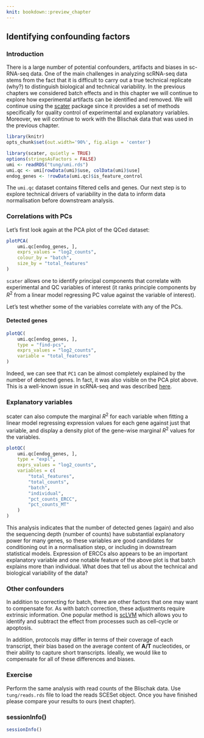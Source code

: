 ```yaml
---
knit: bookdown::preview_chapter
---
```


## Identifying confounding factors

### Introduction

There is a large number of potential confounders, artifacts and biases in sc-RNA-seq data. One of the main challenges in analyzing scRNA-seq data stems from the fact that it is difficult to carry out a true technical replicate (why?) to distinguish biological and technical variability. In the previous chapters we considered batch effects and in this chapter we will continue to explore how experimental artifacts can be identified and removed. We will continue using the [scater](https://github.com/davismcc/scater) package since it provides a set of methods specifically for quality control of experimental and explanatory variables. Moreover, we will continue to work with the Blischak data that was used in the previous chapter.

```r
library(knitr)
opts_chunk$set(out.width='90%', fig.align = 'center')
```

```r
library(scater, quietly = TRUE)
options(stringsAsFactors = FALSE)
umi <- readRDS("tung/umi.rds")
umi.qc <- umi[rowData(umi)$use, colData(umi)$use]
endog_genes <- !rowData(umi.qc)$is_feature_control
```

The `umi.qc` dataset contains filtered cells and genes. Our next step is to explore technical drivers of variability in the data to inform data normalisation before downstream analysis.

### Correlations with PCs

Let's first look again at the PCA plot of the QCed dataset:
```r
plotPCA(
    umi.qc[endog_genes, ],
    exprs_values = "log2_counts",
    colour_by = "batch",
    size_by = "total_features"
)
```

`scater` allows one to identify principal components that correlate with experimental and QC variables of interest (it ranks principle components by $R^2$ from a linear model regressing PC value against the variable of interest).

Let's test whether some of the variables correlate with any of the PCs.

#### Detected genes

```r
plotQC(
    umi.qc[endog_genes, ],
    type = "find-pcs",
    exprs_values = "log2_counts",
    variable = "total_features"
)
```

Indeed, we can see that `PC1` can be almost completely explained by the number of detected genes. In fact, it was also visible on the PCA plot above. This is a well-known issue in scRNA-seq and was described [here](http://biorxiv.org/content/early/2015/12/27/025528).

### Explanatory variables

scater can also compute the marginal $R^2$ for each variable when fitting a linear model regressing expression values for each gene against just that variable, and display a density plot of the gene-wise marginal $R^2$ values for the variables.

```r
plotQC(
    umi.qc[endog_genes, ],
    type = "expl",
    exprs_values = "log2_counts",
    variables = c(
        "total_features",
        "total_counts",
        "batch",
        "individual",
        "pct_counts_ERCC",
        "pct_counts_MT"
    )
)
```

This analysis indicates that the number of detected genes (again) and also the sequencing depth (number of counts) have substantial explanatory power for many genes, so these variables are good candidates for conditioning out in a normalisation step, or including in downstream statistical models. Expression of ERCCs also appears to be an important explanatory variable and one notable feature of the above plot is that batch explains more than individual. What does that tell us about the technical and biological variability of the data?

### Other confounders

In addition to correcting for batch, there are other factors that one
may want to compensate for. As with batch correction, these
adjustments require extrinsic information. One popular method is
[scLVM](https://github.com/PMBio/scLVM) which allows you to identify
and subtract the effect from processes such as cell-cycle or
apoptosis.

In addition, protocols may differ in terms of their coverage of each transcript, 
their bias based on the average content of __A/T__ nucleotides, or their ability to capture short transcripts.
Ideally, we would like to compensate for all of these differences and biases.

### Exercise

Perform the same analysis with read counts of the Blischak data. Use `tung/reads.rds` file to load the reads SCESet object. Once you have finished please compare your results to ours (next chapter).

### sessionInfo()

```r
sessionInfo()
```

